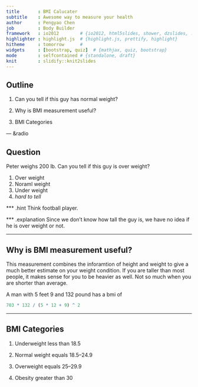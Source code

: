 ```yaml
---
title       : BMI Calucater
subtitle    : Awesome way to measure your health
author      : Pengyao Chen
job         : Body Builder
framework   : io2012        # {io2012, html5slides, shower, dzslides, ...}
highlighter : highlight.js  # {highlight.js, prettify, highlight}
hitheme     : tomorrow      # 
widgets     : [bootstrap, quiz]  # {mathjax, quiz, bootstrap}
mode        : selfcontained # {standalone, draft}
knit        : slidify::knit2slides
---
```


## Outline

1. Can you tell if this guy has normal weight?

2. Why is BMI measurement useful?

3. BMI Categories

--- &radio

## Question

Peter weighs 200 lb. Can you tell if this guy is over weight?

1. Over weight
2. Noraml weight
3. Under weight
4. _hard to tell_

*** .hint
Think football player.

*** .explanation
Since we don't know how tall the guy is, we have no idea if he is over weight or not.

---

## Why is BMI measurement useful?

This measurement combines the inforamtion of height and weight to give a much better estimate on your weight condition.
If you are taller than most people, it makes sense for you to be heavier as well. 
Not so much when you are shorter than average.

A man with 5 feet 9 and 132 pound has a bmi of 
```r
703 * 132 / (5 * 12 + 9) ^ 2
```

---

## BMI Categories

1. Underweight less than 18.5

2. Normal weight equals 18.5–24.9

3. Overweight equals 25–29.9

4. Obesity greater than 30

